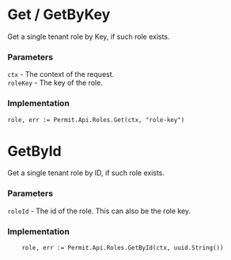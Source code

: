 # Get / GetByKey

Get a single tenant role by Key, if such role exists.

### Parameters
`ctx` -  The context of the request.<br/>
`roleKey` - The key of the role.<br/>

### Implementation

```golang
role, err := Permit.Api.Roles.Get(ctx, "role-key")
```

# GetById
Get a single tenant role by ID, if such role exists.

### Parameters

`roleId` - The id of the role. This can also be the role key.<br/>

### Implementation

```golang
    role, err := Permit.Api.Roles.GetById(ctx, uuid.String())
```